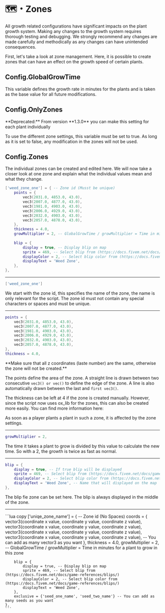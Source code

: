 
# 🗺️・Zones

<Callout type="warning">
  All growth related configurations have significant impacts on the plant growth system. 
  Making any changes to the growth system requires thorough testing and debugging. 
  We strongly recommend any changes are made carefully and methodically as any changes can have unintended consequences.
</Callout>

First, let's take a look at zone management. 
Here, it is possible to create zones that can have an effect on the growth speed of certain plants.

## Config.GlobalGrowTime
This variable defines the growth rate in minutes for the plants and is taken as the base value for all future modifications.

## Config.OnlyZones
<Callout type="warning">
  **Deprecated:** From version **1.3.0** you can make this setting for each plant individually
</Callout>

To use the different zone settings, this variable must be set to true. 
As long as it is set to false, any modification in the zones will not be used.

## Config.Zones
The individual zones can be created and edited here. 
We will now take a closer look at one zone and explain what the individual values mean and what they change.

```lua
['weed_zone_one'] = { -- Zone id (Musst be unique)
    points = {
        vec3(2031.0, 4853.0, 43.0),
        vec3(2007.0, 4877.0, 43.0),
        vec3(1981.0, 4903.0, 43.0),
        vec3(2006.0, 4929.0, 43.0),
        vec3(2032.0, 4903.0, 43.0),
        vec3(2057.0, 4878.0, 43.0),
    },
    thickness = 4.0,
    growMultiplier = 2, -- GlobalGrowTime / growMultiplier = Time in minutes for a plant to grow in this zone
    
    blip = {
        display = true, -- Display blip on map
        sprite = 469, -- Select blip from (https://docs.fivem.net/docs/game-references/blips/)
        displayColor = 2, -- Select blip color from (https://docs.fivem.net/docs/game-references/blips/)
        displayText = 'Weed Zone',
    },
},
```

---

```lua
['weed_zone_one']
```
We start with the zone id, this specifies the name of the zone, the name is only relevant for the script. 
The zone id must not contain any special characters or spaces and must be unique.

---

```lua
points = {
    vec3(2031.0, 4853.0, 43.0),
    vec3(2007.0, 4877.0, 43.0),
    vec3(1981.0, 4903.0, 43.0),
    vec3(2006.0, 4929.0, 43.0),
    vec3(2032.0, 4903.0, 43.0),
    vec3(2057.0, 4878.0, 43.0),
},
thickness = 4.0,
```
<Callout type="warning">
**Make sure that all z coordinates (laste number) are the same, otherwise the zone will not be created.**
</Callout>

The points define the area of the zone. 
A straight line is drawn between two consecutive `vec3() or vec()` to define the edge of the zone. 
A line is also automatically drawn between the last and `first vec3()`.

The thickness can be left at 4 if the zone is created manually. 
However, since the script now uses ox_lib for the zones, this can also be created more easily. 
You can find more information here:

As soon as a player plants a plant in such a zone, it is affected by the zone settings.

---

```lua
growMultiplier = 2,
```
The time it takes a plant to grow is divided by this value to calculate the new time. 
So with a 2, the growth is twice as fast as normal.

---

```lua
blip = {
    display = true, -- If true blip will be displayed
    sprite = 469, -- Select blip from (https://docs.fivem.net/docs/game-references/blips/)
    displayColor = 2, -- Select blip color from (https://docs.fivem.net/docs/game-references/blips/)
    displayText = 'Weed Zone', -- Name that will displayed on the map
},
```
The blip fie zone can be set here. 
The blip is always displayed in the middle of the zone.

---

<AccordionGroup>
  <Accordion title="Zone configuration template">
    ```lua copy
      ['uniqe_zone_name'] = { -- Zone id (No Spaces)
        coords = {
            vector3(coordinate x value, coordinate y value, coordinate z value),
            vector3(coordinate x value, coordinate y value, coordinate z value),
            vector3(coordinate x value, coordinate y value, coordinate z value),
            vector3(coordinate x value, coordinate y value, coordinate z value),
            -- You can add as many vector3 as you want
        },
        thickness = 4.0,
        growMultiplier = 2, -- GlobalGrowTime / growMultiplier = Time in minutes for a plant to grow in this zone
        
        blip = {
            display = true, -- Display blip on map
            sprite = 469, -- Select blip from (https://docs.fivem.net/docs/game-references/blips/)
            displayColor = 2, -- Select blip color from (https://docs.fivem.net/docs/game-references/blips/)
            displayText = 'Weed Zone',
        },
        exclusive = {'seed_one_name', 'seed_two_name'} -- You can add as many seeds as you want
    },
    ```
  </Accordion>
</AccordionGroup>



